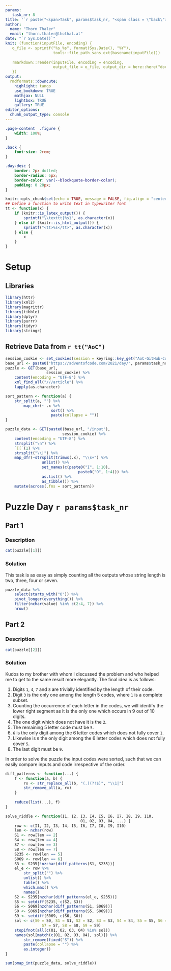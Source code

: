 ```yaml
---
params:
   task_nr: 8
title: '`r paste("<span>Task", params$task_nr, "<span class = \"back\"><a href = \"index.html\">", fontawesome::fa("home"), "</a></span></span>")`'
author: 
  name: "Thorn Thaler"
  email: "thorn.thaler@thothal.at"
date: "`r Sys.Date()`"
knit: (function(inputFile, encoding) {
   o_file <- sprintf("%s_%s", format(Sys.Date(), "%Y"), 
                     tools::file_path_sans_ext(basename(inputFile)))
                     
   rmarkdown::render(inputFile, encoding = encoding, 
                     output_file = o_file, output_dir = here::here("docs"))
   })
output: 
  rmdformats::downcute:
    highlight: tango
    use_bookdown: TRUE
    mathjax: NULL
    lightbox: TRUE
    gallery: TRUE
editor_options: 
  chunk_output_type: console
---
```


```css
.page-content  .figure {
	width: 100%;
}

.back {
	font-size: 2rem;
}

.day-desc {
	border: 2px dotted;
	border-radius: 6px;
	border-color: var(--blockquote-border-color);
	padding: 0 20px;
}
```


```r
knitr::opts_chunk$set(echo = TRUE, message = FALSE, fig.align = "center")
## Define a function to write text in typewriter font
tt <- function(x) {
	if (knitr::is_latex_output()) {
		sprintf("\\texttt{%s}", as.character(x))
	} else if (knitr::is_html_output()) {
		sprintf("<tt>%s</tt>", as.character(x))
	} else {
		x
	}
}
```

# Setup

## Libraries

```r
library(httr)
library(xml2)
library(magrittr)
library(tibble)
library(dplyr)
library(purrr)
library(tidyr)
library(stringr)
```

## Retrieve Data from `r tt("AoC")`


```r
session_cookie <- set_cookies(session = keyring::key_get("AoC-GitHub-Cookie"))
base_url <- paste0("https://adventofcode.com/2021/day/", params$task_nr)
puzzle <- GET(base_url,
				  session_cookie) %>% 
	content(encoding = "UTF-8") %>% 
	xml_find_all("///article") %>% 
	lapply(as.character)

sort_pattern <- function(a) {
	str_split(a, "") %>% 
		map_chr(~ .x %>% 
				  	sort() %>% 
				  	paste(collapse = ""))
}

puzzle_data <- GET(paste0(base_url, "/input"),
						 session_cookie) %>% 
	content(encoding = "UTF-8") %>% 
	strsplit("\n") %>% 
	`[[`(1) %>% 
	strsplit("\\|") %>% 
	map_dfr(~strsplit(trimws(.x), "\\s+") %>% 
			  	unlist() %>% 
			  	set_names(c(paste0("I", 1:10),
			  					paste0("O", 1:4))) %>% 
			  	as.list() %>% 
			  	as_tibble()) %>% 
	mutate(across(.fns = sort_pattern))
```

# Puzzle Day `r params$task_nr`

## Part 1

### Description

```r
cat(puzzle[[1]])
```

### Solution

This task is as easy as simply counting all the outputs whose string length is two, three,
four or seven.

```r
puzzle_data %>% 
	select(starts_with("O")) %>% 
	pivot_longer(everything()) %>% 
	filter(nchar(value) %in% c(2:4, 7)) %>% 
	nrow()

```



## Part 2

### Description

```r
cat(puzzle[[2]])
```

### Solution

Kudos to my brother with whom I discussed the problem and who helped me to get to the same result more elegantly. The final idea is as follows:

1. Digits `1`, `4`, `7` and `8` are trivially identified by the length of their code.
1. Digit `3` is the only one among the length 5 codes, where `1` is a complete subset.
1. Counting the occurrence of each letter in the codes, we will identify the lower right
segment as it is the only one which occurs in 9 out of 10 digits.
1. The one digit which does not have it is the `2`.
1. The remaining 5 letter code must be `5`.
1. `6` is the only digit among the 6 letter codes which does not fully cover `1`.
1. Likewise is `0` the only digit among the 6 letter codes which does not fully cover `5`.
1. The last digit must be `9`.

In order to solve the puzzle the input codes were sorted, such that we can easily compare
inputs and code irrespective of the order.

```r
diff_patterns <- function(...) {
	f <- function(a, b) {
		rx <- str_replace_all(b, "(.)(?!$)", "\\1|")
		str_remove_all(a, rx)
	}
	
	reduce(list(...), f)
}

solve_riddle <- function(I1, I2, I3, I4, I5, I6, I7, I8, I9, I10,
								 O1, O2, O3, O4, ...) {
	row <- c(I1, I2, I3, I4, I5, I6, I7, I8, I9, I10)
	len <- nchar(row)
	S1 <- row[len == 2]
	S4 <- row[len == 4]
	S7 <- row[len == 3]
	S8 <- row[len == 7]
	S235 <- row[len == 5]
	S069 <- row[len == 6]
	S3 <- S235[!nzchar(diff_patterns(S1, S235))]
	el_e <- row %>% 
		str_split("") %>% 
		unlist() %>% 
		table() %>% 
		which.max() %>% 
		names()
	S2 <- S235[nzchar(diff_patterns(el_e, S235))]
	S5 <- setdiff(S235, c(S2, S3))
	S6 <- S069[nzchar(diff_patterns(S1, S069))]
	S0 <- S069[nzchar(diff_patterns(S5, S069))]
	S9 <- setdiff(S069, c(S6, S0))
	sol <- c(S0 = S0, S1 = S1, S2 = S2, S3 = S3, S4 = S4, S5 = S5, S6 = S6,
				S7 = S7, S8 = S8, S9 = S9)
	stopifnot(all(c(O1, O2, O3, O4) %in% sol))
	names(sol[match(c(O1, O2, O3, O4), sol)]) %>% 
		str_remove(fixed("S")) %>% 
		paste(collapse = "") %>% 
		as.integer()
}

sum(pmap_int(puzzle_data, solve_riddle))
```


